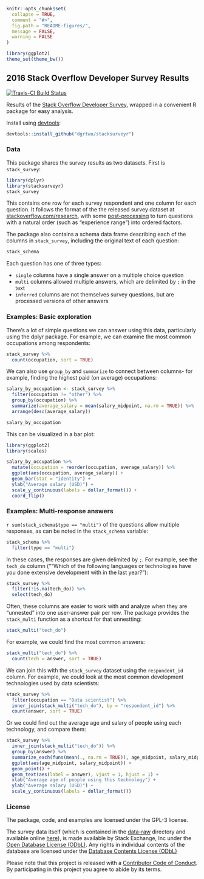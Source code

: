 <!-- README.md is generated from README.Rmd. Please edit that file -->

```r
knitr::opts_chunk$set(
  collapse = TRUE,
  comment = "#>",
  fig.path = "README-figures/",
  message = FALSE,
  warning = FALSE
)

library(ggplot2)
theme_set(theme_bw())
```

## 2016 Stack Overflow Developer Survey Results

[![Travis-CI Build Status](https://travis-ci.org/.svg?branch=master)](https://travis-ci.org/)

Results of the [Stack Overflow Developer Survey](http://stackoverflow.com/research/developer-survey-2016), wrapped in a convenient R package for easy analysis.

Install using [devtools](https://github.com/hadley/devtools):

```r
devtools::install_github("dgrtwo/stacksurveyr")
```

### Data

This package shares the survey results as two datasets. First is `stack_survey`:

```r
library(dplyr)
library(stacksurveyr)
stack_survey
```

This contains one row for each survey respondent and one column for each question. It follows the format of the the released survey dataset at [stackoverflow.com/research](http://stackoverflow.com/research), with some [post-processing](data-raw) to turn questions with a natural order (such as "experience range") into ordered factors.

The package also contains a schema data frame describing each of the columns in `stack_survey`, including the original text of each question:

```r
stack_schema
```

Each question has one of three types:

* `single` columns have a single answer on a multiple choice question
* `multi` columns allowed multiple answers, which are delimited by `; ` in the text
* `inferred` columns are not themselves survey questions, but are processed versions of other answers

### Examples: Basic exploration

There's a lot of simple questions we can answer using this data, particularly using the dplyr package. For example, we can examine the most common occupations among respondents:

```r
stack_survey %>%
  count(occupation, sort = TRUE)
```

We can also use `group_by` and `summarize` to connect between columns- for example, finding the highest paid (on average) occupations:

```r
salary_by_occupation <- stack_survey %>%
  filter(occupation != "other") %>%
  group_by(occupation) %>%
  summarize(average_salary = mean(salary_midpoint, na.rm = TRUE)) %>%
  arrange(desc(average_salary))

salary_by_occupation
```

This can be visualized in a bar plot:

```r
library(ggplot2)
library(scales)

salary_by_occupation %>%
  mutate(occupation = reorder(occupation, average_salary)) %>%
  ggplot(aes(occupation, average_salary)) +
  geom_bar(stat = "identity") +
  ylab("Average salary (USD)") +
  scale_y_continuous(labels = dollar_format()) +
  coord_flip()
```

### Examples: Multi-response answers

`r sum(stack_schema$type == "multi")` of the questions allow multiple responses, as can be noted in the `stack_schema` variable:

```r
stack_schema %>%
  filter(type == "multi")
```

In these cases, the responses are given delimited by `; `. For example, see the `tech_do` column (""Which of the following languages or technologies have you done extensive development with in the last year?"):

```r
stack_survey %>%
  filter(!is.na(tech_do)) %>%
  select(tech_do)
```

Often, these columns are easier to work with and analyze when they are "unnested" into one user-answer pair per row. The package provides the `stack_multi` function as a shortcut for that unnestting:

```r
stack_multi("tech_do")
```

For example, we could find the most common answers:

```r
stack_multi("tech_do") %>%
  count(tech = answer, sort = TRUE)
```

We can join this with the `stack_survey` dataset using the `respondent_id` column. For example, we could look at the most common development technologies used by data scientists:

```r
stack_survey %>%
  filter(occupation == "Data scientist") %>%
  inner_join(stack_multi("tech_do"), by = "respondent_id") %>%
  count(answer, sort = TRUE)
```

Or we could find out the average age and salary of people using each technology, and compare them:

```r
stack_survey %>%
  inner_join(stack_multi("tech_do")) %>%
  group_by(answer) %>%
  summarize_each(funs(mean(., na.rm = TRUE)), age_midpoint, salary_midpoint) %>%
  ggplot(aes(age_midpoint, salary_midpoint)) +
  geom_point() +
  geom_text(aes(label = answer), vjust = 1, hjust = 1) +
  xlab("Average age of people using this technology") +
  ylab("Average salary (USD)") +
  scale_y_continuous(labels = dollar_format())
```

### License

The package, code, and examples are licensed under the GPL-3 license.

The survey data itself (which is contained in the [data-raw](data-raw) directory and available online [here](http://stackoverflow.com/research)), is made available by Stack Exchange, Inc under the [Open Database License (ODbL)](http://opendatacommons.org/licenses/odbl/1.0/). Any rights in individual contents of the database are licensed under the [Database Contents License (ODbL)](http://opendatacommons.org/licenses/odbl/1.0/)

Please note that this project is released with a [Contributor Code of Conduct](CONDUCT.md). By participating in this project you agree to abide by its terms.
